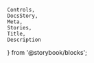     Controls,
    DocsStory,
    Meta,
    Stories,
    Title,
    Description
} from '@storybook/blocks';

<Meta of={comboboxStories} />

<Title of={comboboxStories} />
<Description of={comboboxStories} />

<DocsStory of={comboboxStories.underlineCombobox} expanded={false} />
<Controls of={comboboxStories.underlineCombobox} />

{/* ## Appearances */}

{/* ## Appearance Variants */}

{/* ## Usage */}

{/* ## Examples */}

### Native element and Blazor

The value of the combobox comes from the text content of the selected autocomplete `nimble-list-option`, or, if no matching autocomplete is found, the value is the user-entered text.

### Angular

In Angular, an autocomplete `nimble-list-option` can be created with an `ngValue`. In that case the `ngModel` of the combobox will be the `ngValue` of the matched autocomplete option.
If no matching autocomplete option is found, the `ngModel` of the combobox will be set to `OPTION_NOT_FOUND`, and if the application needs to access the user-entered text, that should be done
through the `value` property on the `NimbleComboboxDirective`.

## Accessibility

{/* ## Resources */}
